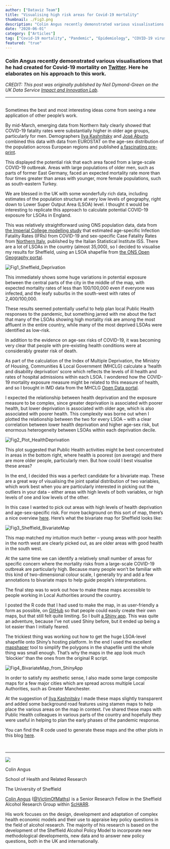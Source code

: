 ```yaml
---
author: ["Dataviz Team"]
title: "Visualising high risk areas for Covid-19 mortality"
thumbnail: ./Fig3.png
description: "Colin Angus recently demonstrated various visualisations that he had created for Covid-19 mortality on Twitter. Here he elaborates on his approach to this work."
date: "2020-06-01"
category: ["Articles"]
tag: ["Covid-19 mortality", "Pandemic", "Epidemiology", "COVID-19 virus (SARS-CoV-2)"]
featured: "true"
---
```


<div className="flex flex-wrap p-2 items-center">
    <h3>Colin Angus recently demonstrated various visualisations that he had created for Covid-19 mortality on <a href="https://twitter.com/VictimOfMaths/status/1254812649264680960">Twitter</a>. 
    Here he elaborates on his approach to this work.
    </h3>
</div>

*CREDIT: This post was originally published by Neil Dymond-Green on the UK Data Service <a href="http://lab.ukdataservice.ac.uk/">Impact and Innovation Lab</a>.*
  
---  

<br />
Sometimes the best and most interesting ideas come from seeing a new application of other people’s work.

By mid-March, emerging data from Northern Italy clearly showed that COVID-19 fatality rates were substantially higher in older age groups, particularly for men. 
Demographers <a href="https://twitter.com/ikashnitsky" >Ilya Kashnitsky</a> and <a href="https://twitter.com/jm_aburto">José Aburto</a> combined this data with data from 
EUROSTAT on the age-sex distribution of the population across European regions and published <a href="https://osf.io/abx7s/">a fascinating pre-print</a>.

This displayed the potential risk that each area faced from a large-scale COVID-19 outbreak. Areas with large populations of older men, such as parts of former East Germany, faced an expected 
mortality rate more than four times greater than areas with younger, more female populations, such as south-eastern Turkey.

We are blessed in the UK with some wonderfully rich data, including estimates of the population structure at very low levels of geography, right down to Lower Super Output Area (LSOA) level. 
I thought it would be interesting to replicate this approach to calculate potential COVID-19 exposure for LSOAs in England.

This was relatively straightforward using ONS population data, data from <a href="https://www.imperial.ac.uk/media/imperial-college/medicine/sph/ide/gida-fellowships/Imperial-College-COVID19-NPI-modelling-16-03-2020.pdf">the Imperial College modelling study</a> that 
estimated age-specific Infection Fatality Rates (IFRs) from COVID-19 and sex-specific Case Fatality Rates from <a href="https://www.epicentro.iss.it/coronavirus/bollettino/Bollettino-sorveglianza-integrata-COVID-19_23-aprile-2020.pdf">Northern Italy</a>, 
published by the Italian Statistical Institute ISS. There are a lot of LSOAs in the country (almost 35,000), so I decided to visualise my results for Sheffield, using an LSOA shapefile 
from <a href="https://geoportal.statistics.gov.uk/">the ONS Open Geography portal</a>.

![Fig1_Sheffield_Deprivation](./Fig1.png)

This immediately shows some huge variations in potential exposure between the central parts of the city in the middle of the map, with expected mortality rates of less than 100/100,000 
even if everyone was infected, and the leafy suburbs in the south-west with rates of 2,400/100,000.

These results seemed potentially useful to help plan local Public Health responses to the pandemic, but something jarred with me about the fact that many of the LSOAs showing high mortality 
risk are among the most affluent in the entire country, while many of the most deprived LSOAs were identified as low-risk.

In addition to the evidence on age-sex risks of COVID-19, it was becoming very clear that people with pre-existing health conditions were at considerably greater risk of death.

As part of the calculation of the Index of Multiple Deprivation, the Ministry of Housing, Communities & Local Government (MHCLG) calculate a ‘health and disability deprivation’ score 
which reflects the levels of ill health and rates of hospital admissions within each LSOA. I wondered how the COVID-19 mortality exposure measure might be related to this measure of health, 
and so I brought in IMD data from the MHCLG <a href="https://opendatacommunities.org/resource?uri=http%3A%2F%2Fopendatacommunities.org%2Fdata%2Fsocietal-wellbeing%2Fimd2019%2Findices">Open Data portal</a>.

I expected the relationship between health deprivation and the exposure measure to be complex, since greater deprivation is associated with poorer health, but lower deprivation is associated 
with older age, which is also associated with poorer health. This complexity was borne out when I plotted the relationship between the two for every LSOA – with a clear correlation between 
lower health deprivation and higher age-sex risk, but enormous heterogeneity between LSOAs within each deprivation decile.

![Fig2_Plot_HealthDeprivation](./Fig2.png)

This plot suggested that Public Health activities might be best concentrated in areas in the bottom right, where health is poorest (on average) and there are more older people, particularly men. 
But how could I best visualise these areas?

In the end, I decided this was a perfect candidate for a bivariate map. These are a great way of visualising the joint spatial distribution of two variables, which work best when you are 
particularly interested in picking out the outliers in your data – either areas with high levels of both variables, or high levels of one and low levels of the other.

In this case I wanted to pick out areas with high levels of health deprivation and age-sex-specific risk. For more background on this sort of map, there’s a nice 
overview <a href="https://www.joshuastevens.net/cartography/make-a-bivariate-choropleth-map/">here</a>. Here’s what the bivariate map for Sheffield looks like:

![Fig3_Sheffield_BivariateMap](./Fig3.png)

This map matched my intuition much better – young areas with poor health in the north west are clearly picked out, as are older areas with good health in the south west.

At the same time we can identify a relatively small number of areas for specific concern where the mortality risks from a large-scale COVID-19 outbreak are particularly high. Because many people 
won’t be familiar with this kind of two-dimensional colour scale, I generally try and add a few annotations to bivariate maps to help guide people’s interpretations.

The final step was to work out how to make these maps accessible to people working in Local Authorities around the country.

I posted the R code that I had used to make the map, in as user-friendly a form as possible, on <a href="https://github.com/VictimOfMaths/COVID-19/blob/master/COVIDExposures.R">GitHub</a> so 
that people could easily create their own maps, but that still felt quite limiting. So I built <a href="https://victimofmaths.shinyapps.io/covidmapper/">a Shiny app</a>. This was quite an 
adventure, because I’ve not used Shiny before, but it ended up being a lot easier than I initially feared.

The trickiest thing was working out how to get the huge LSOA-level shapefile onto Shiny’s hosting platform. In the end I used the excellent <a href="https://mapshaper.org/">mapshaper</a> tool 
to simplify the polygons in the shapefile until the whole thing was small enough. That’s why the maps in the app look much ‘blockier’ than the ones from the original R script.

![Fig4_BivariateMap_from_ShinyApp](./Fig4.png)

In order to satisfy my aesthetic sense, I also made some large composite maps for a few major cities which are spread across multiple Local Authorities, such as Greater Manchester.

At the suggestion of <a href="https://twitter.com/ikashnitsky">Ilya Kashnitsky</a> I made these maps slightly transparent and added some background road features using stamen maps to help 
place the various areas on the map in context. I’ve shared these maps with Public Health colleagues in various parts of the country and hopefully they were useful in helping to plan the 
early phases of the pandemic response.

You can find the R code used to generate these maps and the other plots in this blog <a href="https://github.com/VictimOfMaths/COVID-19/blob/master/Exposure%20mapping/COVIDExposures.R">here</a>.

<br />

---

<div className="flex flex-wrap p-2 items-center">
  <div className="flex flex-wrap w-full items-center">
    <div className="md:w-1/6 mx-auto">
      <img src="./Colin_Angus.png" className="rounded-lg" style={{"minHeight": "100px"}}  />
    </div>
    <div className="md:w-5/6 p-2 lg:p-4">
      <p className="my-1 font-bold text-2xl">Colin Angus</p>
      <p className="my-0">School of Health and Related Research</p>
      <p className="my-0">The University of Sheffield</p>
    </div>
  </div>
  <div>
    <p className="font-bold"><a href="https://www.sheffield.ac.uk/scharr/sections/heds/staff/angus_c">Colin Angus</a> (<a href="https://twitter.com/VictimOfMaths" >@VictimOfMaths</a>) is a Senior Research Fellow in the Sheffield Alcohol Research Group within <a href="https://www.sheffield.ac.uk/scharr">ScHARR</a>.</p>
    <p> His work focuses on the design, development and adaptation of complex health economic models and their use to appraise key policy questions in the field of alcohol research. 
      The majority of his research is based on the development of the Sheffield Alcohol Policy Model to incorporate new methodological developments, new data and to answer new policy questions, 
      both in the UK and internationally.</p> 
  </div>
</div>



